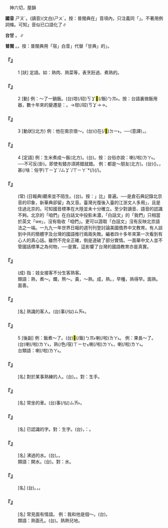 
=={{ruby|熟|ㄕㄡˊ}}==

　神六切，屋韻

'''國音''' <rt>ㄕㄡˊ</rt>。(讀音)(文白)<rt>ㄕㄨˊ</rt>。按：普閩典在{{ruby|「|ㄕㄡˊ}}」音項內，只注義同「{{ruby|熟|ㄕㄨˊ}}」。不著用例詞條。可知{{ruby|「|ㄕㄨˊ}}」音似已口語化了∥

'''台甘''' {{ruby|(文)|ㄒㄧㆦㆶ ͘}}。{{ruby|(語)|ㄒㄧㆤㆶ ͘}}{{ruby|、|ㄒㄧㆤㆶ}}∥

'''普閩''' {{ruby|(文)|ㄒㄧㆦㆶ ͘}}。{{ruby|(白)|ㄒㄧㆤㆶ ͘}}。按：普閩典用「宿」白音{{ruby|「|ㄒㄧㆤㆶ}}」代替「甘典」的{{ruby|「|ㄒㄧㆤㆶ}}」。

    

==='''『{{ruby|熟|ㄕㄡˊ}}』'''===
:1  [狀] 定語。如：熟肉、熟菜等，表烹飪過、煮熟的。
    

==='''『{{ruby|熟|ㄕㄡˊ}}』'''===
:2  [動] 例：～了一鍋飯。(台){{ruby|煮|ㄗㄨˋ/ㄐㄧˋ}}{{ruby|熟|ㄒㄧㆤㆶ ͘}}{{ruby|一|ㄐㄧㆵ ͘}}坩(/硿)<rt>ㄎㆩ</rt><mark>&#xffad1;</mark>(/飯)<rt>ㄅㆭ˫</rt>。按：台語裏做飯用器，數十年來的變遷是：{{ruby|鍋|ㄨㆤ}}。→坩(/硿)<rt>ㄎㆩ</rt>→{{ruby|<mark>&#xf96ee;</mark>|ㄉㄧㆩˋ}}→{{ruby|電|ㄉㄧㄢ˫}}{{ruby|鍋|ㄍㄜ/ㄨㆤ}}。
    

==='''『{{ruby|熟|ㄕㄡˊ}}』'''===
:3  [動狀](北方) 例：他在南京很～。(台){{ruby|伊|ㄧ}}({{ruby|滯|ㄉㄨㄚ˪}})在(/<mark>&#xf9853;</mark>)<rt>ㄉㄧ˫</rt>{{ruby|南|ㄌㆰˊ}}{{ruby|京|ㄍㄧㆩ}}{{ruby|真|ㄐㄧㄣ}}{{ruby|熟|ㄒㄧㆤㆶ ͘}}。──{{ruby|詳|ㄒㄧㆲˊ}}{{ruby|悉|ㄒㄧㆤㆶ}}{{ruby|地|ㄉㄨㆤ˫/ㄉㆤ˫}}{{ruby|理|ㄌㄧˋ}}{{ruby|民|ㆠㄧㄣˊ}}{{ruby|情|ㄐㄧㄥˊ}}(意譯){{ruby|南|ㄌㆰˊ}}{{ruby|京|ㄍㄧㆩ}}，{{ruby|伊|ㄧ}}{{ruby|真|ㄐㄧㄣ}}{{ruby|熟|ㄒㄧㆤㆶ ͘}}。
    

==='''『{{ruby|熟|ㄕㄡˊ}}』'''===
:4  [定語] 例：生米煮成～飯(北方)。(台){{ruby|生|ㄑㆪ/ㄘㆥ}}{{ruby|米|ㆠㄧˋ}}{{ruby|煮|ㄐㄧˋ/ㄗㄨˋ}}{{ruby|成|ㄐㄧㆩˊ}}{{ruby|熟|ㄒㄧㆤㆶ ͘}}{{ruby|飯|ㄅㆭ˫}}。按：台俗亦說：{{ruby|白|ㄅㆤㆷ ͘}}{{ruby|米|ㆠㄧˋ}}{{ruby|煮|ㄐㄧˋ/ㄗㄨˋ}}{{ruby|成|ㄐㄧㆩˊ}}{{ruby|<mark>&#xffad1;</mark>|ㄅㆭ˫}}喇(/啦)<rt>ㄌㄚ˪</rt>。──不可反(卦)。即使有錯亦須將錯就錯。 例：都是～朋友(北方)。(台){{ruby|大|ㄉㄞ˫}}{{ruby|家|ㄍㆤ}}{{ruby|攏|ㄌㆲˋ}}{{ruby|是|ㄒㄧ˫}}{{ruby|真|ㄐㄧㄣ}}{{ruby|相|ㄒㄧㆲ}}{{ruby|熟|ㄒㄧㆤㆶ ͘}}{{ruby|丌|ㆤ}}({{ruby|好|ㄏㄜˋ}}){{ruby|朋|ㄅㄧㄥˊ}}{{ruby|友|ㄧㄨˋ}}。{{ruby|有|ㄨ˫}}{{ruby|話|ㄨㆤ˫}}{{ruby|好|ㄏㄜˋ}}{{ruby|講|ㄍㆲˋ}}，{{ruby|有|ㄨ˫}}甚(/啥：俗字)<rt>ㄒㄧㆩˋ/ㄙㆩˋ/ㄒㄧㄚˋ</rt>*{{ruby|麼|ㄇㄧㆷ ͘}}{{ruby|載|ㄉㄞ˫}}(/{{ruby|戴|ㄉㄞ˫}}){{ruby|事|ㄐㄧ˪}}(/{{ruby|事|ㄉㄞ˫}}{{ruby|情|ㄐㄧ˪}}){{ruby|好|ㄏㄜˋ}}{{ruby|商|ㄒㄧㆲ}}{{ruby|量|ㄌㄧㆲˊ}}。
    

==='''『{{ruby|聽|ㄊㄧㄥ}}{{ruby|著|·ㄓㄜ}}{{ruby|耳|ㄦˇ}}{{ruby|熟|ㄕㄡˊ}}』'''===
: (常) (日報典)聽來並不陌生。(台){{ruby|若|ㄋㄚˋ}}{{ruby|像|ㄑㄧㆧ˫/ㄑㄧㆫ˫}}{{ruby|曾|ㆠㄚㆵ}}{{ruby|聽|ㄊㄧㆩ}}{{ruby|見|ㄍㆪ˪}}。按：{{ruby|「|ㄕㄡˊ}}」比{{ruby|「|ㄕㄨˊ}}」普遍。──是倉石典記錄北京音的印象，新華典卻留{{ruby|「|ㄕㄡˊ}}」為又音。臺灣光復後入臺的江浙文人多用{{ruby|「|ㄕㄨˊ}}」，且是住過北京的。可知國音標準在大陸並未十分確立。至少對讀音、語音的認識不夠。北京的「咱們」在白話文中投影未濃，「白話文」的「我們」只相當於英文「we」，沒有吸收「咱們」。更可以證取「白話文」沒有反映北京語法之一端。一九九一年世界日報的週刊刊登討論美國僑界中文教育。有人談到中共的簡體字及台灣的國語推行兩兩失敗。編者四十多年來第一次看到有心人的真心話。雖然不完全正確，倒是道破了部分實情。一面華中文人並不管國話標準之為何物，──是實。這影響了台灣的國語教育亦是真實。
    

==='''『{{ruby|熟|ㄕㄡˊ}}{{ruby|魏|ㄨㄟˋ}}{{ruby|生|ㄕㄥ}}{{ruby|張|ㄓㄤ}}』'''===
: (成) 指：妓女接客不分生客熟客。
:類語：熟，煮～。爛，熬～。黃，～熟。成，熟。{{ruby|稙|ㄓ}}，早種，熟得早。面熟。面善。
:
    

==='''『{{ruby|熟|ㄕㄡˊ}}{{ruby|客|ㄎㄜˋ}}』'''===
: [名] 熟識的客人。(台){{ruby|熟|ㄒㄧㆤㆶ ͘}}事(/似)<rt>ㄙㄞ˫</rt>{{ruby|丌|ㆤ}}{{ruby|人|ㄌㄤˊ}}{{ruby|客|ㄎㆤㆷ}}。
    

==='''『{{ruby|熟|ㄕㄡˊ}}』'''===
:5  [後副] 例：飯煮～了。(台)<mark>&#xffad1;</mark>(/飯)<rt>ㄅㆭ˫</rt>{{ruby|煮|ㄗㄨˋ/ㄐㄧˋ}}{{ruby|熟|ㄒㄧㆤㆶ ͘}}喇(/啦)<rt>ㄌㄚ˪</rt>。 例：果{{ruby|子|·ㄗˇ}}長～了。(台){{ruby|果|ㄍㄨㆤˋ/ㄍㆤˋ}}{{ruby|子|ㄐㄧˋ}}{{ruby|大|ㄉㄨㄚ˫}}{{ruby|夠|ㄍㄠ˪}}{{ruby|在|ㄗㄞ˫}}喇(/啦)<rt>ㄌㄚ˪</rt>，熟(/色/宿)<rt>ㄒㄧㆤㆶ</rt>喇(/啦)<rt>ㄌㄚ˪</rt>，{{ruby|黃|ㆭˊ}}喇(/啦)<rt>ㄌㄚ˪</rt>。
:台類語：{{ruby|有|ㄨ˫}}{{ruby|夠|ㄍㄠ˪}}{{ruby|水|ㄗㄨㄧˋ}}喇(/啦)<rt>ㄌㄚ˪</rt>。
:
    

==='''『{{ruby|熟|ㄕㄡˊ}}{{ruby|手|ㄕㄡˇ}}』'''===
: [名] 對於某事熟練的人。(台){{ruby|熟|ㄒㄧㆤㆶ ͘}}{{ruby|手|ㄑㄧㄨˋ}}。{{ruby|老|ㄌㄠ˪}}{{ruby|練|ㄌㄧㄢ˫}}。對：生手。
    

==='''『{{ruby|熟|ㄕㄡˊ}}{{ruby|車|ㄔㄜ}}』'''===
: [名] 常坐的車。(台){{ruby|熟|ㄒㄧㆤㆶ ͘}}事(/似)<rt>ㄙㄞ˫</rt>{{ruby|車|ㄑㄧㄚ}}。
    

==='''『{{ruby|熟|ㄕㄡˊ}}{{ruby|字|ㄗˋ}}』'''===
: [名] 已認識的字。對：生字。(台){{ruby|熟|ㄒㄧㆤㆶ ͘}}{{ruby|字|ㆢㄧ˫/ㄌㄧ˫}}，{{ruby|對|ㄉㄨㄧ˪}}：{{ruby|生|ㄒㄧㄥ/ㄘㆥ}}{{ruby|字|ㆢㄧ˫/ㄌㄧ˫}}。
    

==='''『{{ruby|熟|ㄕㄡˊ}}{{ruby|水|ㄕㄨㄟˇ}}』'''===
: [名] 沸過的水。(台){{ruby|滾|ㄍㄨㄣˋ}}{{ruby|過|ㄍㄨㆤ˪/ㄍㆤ˪}}{{ruby|丌|ㆤ}}{{ruby|水|ㄗㄨㄧˋ}}。{{ruby|冷|ㄌㄧㄥˋ}}{{ruby|滾|ㄍㄨㄣˋ}}{{ruby|水|ㄗㄨㄧˋ}}。
:類語：開水。(台){{ruby|滾|ㄍㄨㄣˋ}}{{ruby|水|ㄗㄨㄧˋ}}。對：{{ruby|生|ㄕㄥ}}水。
:
    

==='''『{{ruby|熟|ㄕㄡˊ}}{{ruby|人|ㄖㄣˊ}}{{ruby|兒|ㄦ}}』'''===
: [名] (台){{ruby|熟|ㄒㄧㆤㆶ ͘}}{{ruby|似|ㄙㄞ˫}}{{ruby|人|ㄌㄤˊ}}。{{ruby|熟|ㄒㄧㆦㆶ ͘}}{{ruby|識|ㄒㄧㆤㆶ}}{{ruby|丌|ㆤ}}{{ruby|人|ㄌㄤˊ}}，{{ruby|面|ㆠㄧㄣ˫}}{{ruby|熟|ㄒㄧㆤㆶ ͘}}{{ruby|丌|ㆤ}}{{ruby|人|ㄌㄤˊ}}。
    

==='''『{{ruby|熟|ㄕㄡˊ}}{{ruby|臉|ㄌㄧㄢˇ}}{{ruby|兒|ㄦ}}』'''===
: [名] 常見面有情誼。 例：我和他是個～。(台){{ruby|我|ㆣㄨㄚˋ}}{{ruby|含|ㄏㆰˊ}}{{ruby|伊|ㄧ˫}}{{ruby|有|ㄨ˫}}{{ruby|熟|ㄒㄧㆤㆶ ͘}}{{ruby|似|ㄙㄞ˫}}。
:類語：熟面孔。(台){{ruby|面|ㆠㄧㄣ˫}}{{ruby|熟|ㄒㄧㆤㆶ ͘}}。熟熱兒地。
:
    
